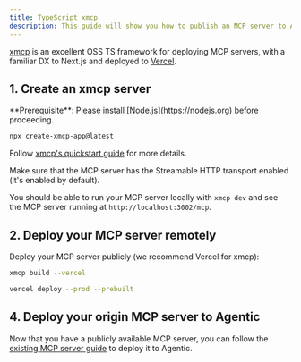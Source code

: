 ```yaml
---
title: TypeScript xmcp
description: This guide will show you how to publish an MCP server to Agentic using the TypeScript xmcp package with Vercel hosting.
---
```


[xmcp](https://github.com/basementstudio/xmcp) is an excellent OSS TS framework for deploying MCP servers, with a familiar DX to Next.js and deployed to [Vercel](https://vercel.com).

## 1. Create an xmcp server

<Info>
  **Prerequisite**: Please install [Node.js](https://nodejs.org) before
  proceeding.
</Info>

```bash
npx create-xmcp-app@latest
```

Follow [xmcp's quickstart guide](https://xmcp.dev/docs#getting-started) for more details.

<Note>
  Make sure that the MCP server has the Streamable HTTP transport enabled (it's
  enabled by default).
</Note>

You should be able to run your MCP server locally with `xmcp dev` and see the
MCP server running at `http://localhost:3002/mcp`.

## 2. Deploy your MCP server remotely

Deploy your MCP server publicly (we recommend Vercel for xmcp):

```bash
xmcp build --vercel
```

```bash
vercel deploy --prod --prebuilt
```

## 4. Deploy your origin MCP server to Agentic

Now that you have a publicly available MCP server, you can follow the [existing MCP server guide](/publishing/guides/existing-mcp-server) to deploy it to Agentic.
